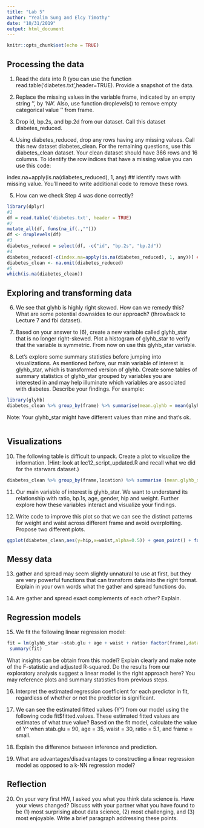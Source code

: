 ```yaml
---
title: "Lab 5"
author: "Yealim Sung and Elcy Timothy"
date: "10/31/2019"
output: html_document
---
```


```r
knitr::opts_chunk$set(echo = TRUE)
```

## Processing the data

1. Read the data into R (you can use the function read.table('diabetes.txt',header=TRUE). Provide a snapshot of the data.

2. Replace the missing values in the variable frame, indicated by an empty string ‘’, by ‘NA’. Also, use function droplevels() to remove empty categorical value ‘’ from frame.

3. Drop id, bp.2s, and bp.2d from our dataset. Call this dataset diabetes_reduced.

4. Using diabetes_reduced, drop any rows having any missing values. Call this new dataset diabetes_clean. For the remaining questions, use this diabetes_clean dataset. Your clean dataset should have 366 rows and 16 columns. To identify the row indices that have a missing value you can use this code:

index.na=apply(is.na(diabetes_reduced), 1, any) ## identify rows with missing value.
You’ll need to write additional code to remove these rows.

5. How can we check Step 4 was done correctly?

```r
library(dplyr)
#1
df = read.table('diabetes.txt', header = TRUE)
#2
mutate_all(df, funs(na_if(.,"")))
df <- droplevels(df)
#3
diabetes_reduced = select(df, -c("id", "bp.2s", "bp.2d"))
#4
diabetes_reduced[-c(index.na=apply(is.na(diabetes_reduced), 1, any))] ## identify rows with missing value.
diabetes_clean <- na.omit(diabetes_reduced)
#5
which(is.na(diabetes_clean))
```

## Exploring and transforming data

6. We see that glyhb is highly right skewed. How can we remedy this? What are some potential downsides to our approach? (throwback to Lecture 7 and fbi dataset).

7. Based on your answer to (6), create a new variable called glyhb_star that is no longer right-skewed. Plot a histogram of glyhb_star to verify that the variable is symmetric. From now on use this glyhb_star variable.

8. Let’s explore some summary statistics before jumping into visualizations. As mentioned before, our main variable of interest is glyhb_star, which is transformed version of glyhb. Create some tables of summary statistics of glyhb_star grouped by variables you are interested in and may help illuminate which variables are associated with diabetes. Describe your findings. For example:

```r
library(glyhb)
diabetes_clean %>% group_by(frame) %>% summarise(mean.glyhb = mean(glyhb_star))
```

Note: Your glyhb_star might have different values than mine and that’s ok.

```r

```

## Visualizations

10. The following table is difficult to unpack. Create a plot to visualize the information. (Hint: look at lec12_script_updated.R and recall what we did for the starwars dataset.)

```r
diabetes_clean %>% group_by(frame,location) %>% summarise (mean.glyhb_star= mean(glyhb_star))
```

11. Our main variable of interest is glyhb_star. We want to understand its relationship with ratio, bp.1s, age, gender, hip and weight. Further explore how these variables interact and visualize your findings.

12. Write code to improve this plot so that we can see the distinct patterns for weight and waist across different frame and avoid overplotting. Propose two different plots.

```r
ggplot(diabetes_clean,aes(y=hip,x=waist,alpha=0.5)) + geom_point() + facet_wrap(~frame) 
```

## Messy data

13. gather and spread may seem slightly unnatural to use at first, but they are very powerful functions that can transform data into the right format. Explain in your own words what the gather and spread functions do.

14. Are gather and spread exact complements of each other? Explain.

## Regression models

15. We fit the following linear regression model:

```r
fit = lm(glyhb_star ~stab.glu + age + waist + ratio+ factor(frame),data=diabetes_clean)
 summary(fit)
```

What insights can be obtain from this model? Explain clearly and make note of the F-statistic and adjusted R-squared. Do the results from our exploratory analysis suggest a linear model is the right approach here? You may reference plots and summary statistics from previous steps.

16. Interpret the estimated regression coefficient for each predictor in fit, regardless of whether or not the predictor is significant.

17. We can see the estimated fitted values (Y^) from our model using the following code fit$fitted.values. These estimated fitted values are estimates of what true value? Based on the fit model, calculate the value of Y^ when stab.glu = 90, age = 35, waist = 30, ratio = 5.1, and frame = small.

18. Explain the difference between inference and prediction.

19. What are advantages/disadvantages to constructing a linear regression model as opposed to a k-NN regression model?

## Reflection

20. On your very first HW, I asked you what you think data science is. Have your views changed?
Discuss with your partner what you have found to be (1) most surprising about data science, (2) most challenging, and (3) most enjoyable. Write a brief paragraph addressing these points.